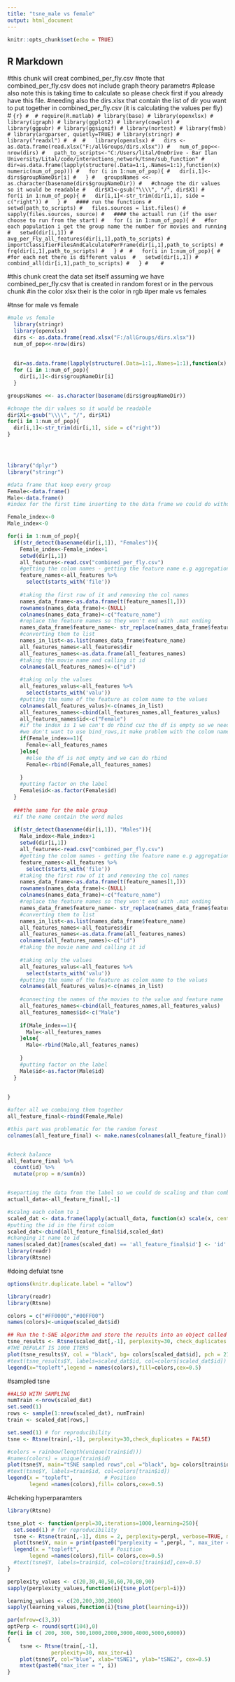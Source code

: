 ```yaml
---
title: "tsne_male vs female"
output: html_document
---
```


```r
knitr::opts_chunk$set(echo = TRUE)
```

## R Markdown

#this chunk will creat combined_per_fly.csv
#note that combined_per_fly.csv does not include graph theory parametrs
#please also note this is taking time to calculate so please check first if you already have this file.
#needing also the dirs.xlsx that contain the list of dir you want to put together in combined_per_fly.csv (it is calculating the values per fly)
# ```{r}
# 
# require(R.matlab)
# library(base)
# library(openxlsx)
# library(igraph)
# library(ggplot2)
# library(cowplot)
# library(ggpubr)
# library(ggsignif)
# library(nortest)
# library(fmsb)
# library(argparser, quietly=TRUE)
# library(stringr)
# library("readxl")
# 
# 
#   library(openxlsx)
#   dirs <- as.data.frame(read.xlsx("F:/allGroups/dirs.xlsx"))
#   num_of_pop<<-nrow(dirs)
#   path_to_scripts<-"C:/Users/lital/OneDrive - Bar Ilan University/Lital/code/interactions_network/tsne/sub_function"
#   dir=as.data.frame(lapply(structure(.Data=1:1,.Names=1:1),function(x) numeric(num_of_pop)))
#   for (i in 1:num_of_pop){
#   dir[i,1]<-dirs$groupNameDir[i]
#   }
#   groupsNames <<- as.character(basename(dirs$groupNameDir))
#   #chnage the dir values so it would be readable
#   dir$X1<-gsub("\\\\", "/", dir$X1)
#   for(i in 1:num_of_pop){
#   dir[i,1]<-str_trim(dir[i,1], side = c("right"))
#   }
#   #### run the functions
#   setwd(path_to_scripts)
#   files.sources = list.files()
#   sapply(files.sources, source)
#   #### the actuall run (if the user choose to run from the start)
#   for (i in 1:num_of_pop){
#   #for each population i get the group name the number for movies and running 
#   setwd(dir[i,1])
#   avg_per_Fly_all_features(dir[i,1],path_to_scripts)
#   importClassifierFilesAndCalculatePerFrame(dir[i,1],path_to_scripts)
#   frq(dir[i,1],path_to_scripts)
#   }
# 
#   for(i in 1:num_of_pop){
#   #for each net there is different valus 
#   setwd(dir[i,1])
#   combind_all(dir[i,1],path_to_scripts)
#   }
#   
# ```


#this chunk creat the data set itself assuming we have combined_per_fly.csv that is created in random forest or in the pervous chunk
#in the color xlsx their is the color in rgb
#per male vs females

#tnse for male vs female
```r
#male vs female
  library(stringr)
  library(openxlsx)
  dirs <- as.data.frame(read.xlsx("F:/allGroups/dirs.xlsx"))
  num_of_pop<<-nrow(dirs)
  
    
  dir=as.data.frame(lapply(structure(.Data=1:1,.Names=1:1),function(x) numeric(num_of_pop)))
  for (i in 1:num_of_pop){
    dir[i,1]<-dirs$groupNameDir[i]
  }

groupsNames <<- as.character(basename(dirs$groupNameDir))

#chnage the dir values so it would be readable
dir$X1<-gsub("\\\\", "/", dir$X1)
for(i in 1:num_of_pop){
  dir[i,1]<-str_trim(dir[i,1], side = c("right"))
}




library("dplyr")
library("stringr")

#data frame that keep every group
Female<-data.frame()
Male<-data.frame()
#index for the first time inserting to the data frame we could do without rbind/bindrows 

Female_index<-0
Male_index<-0

for(i in 1:num_of_pop){
  if(str_detect(basename(dir[i,1]), "Females")){
    Female_index<-Female_index+1
    setwd(dir[i,1])
    all_features<-read.csv("combined_per_fly.csv")
    #getting the colom names - getting the feature name e.g aggregation 
    feature_names<-all_features %>%
      select(starts_with('file'))
    
    #taking the first row of it and removing the col names
    names_data_frame<-as.data.frame(t(feature_names[1,]))
    rownames(names_data_frame)<-(NULL)
    colnames(names_data_frame)<-c("feature_name")
    #replace the feature names so they won't end with .mat ending
    names_data_frame$feature_name<- str_replace(names_data_frame$feature_name ,".mat", "")
    #converting them to list
    names_in_list<-as.list(names_data_frame$feature_name)
    all_features_names<-all_features$dir
    all_features_names<-as.data.frame(all_features_names)
    #taking the movie name and calling it id
    colnames(all_features_names)<-c("id")
    
    #taking only the values
    all_features_valus<-all_features %>%
      select(starts_with('valu'))
    #putting the name of the feature as colom name to the values
    colnames(all_features_valus)<-c(names_in_list)
    all_features_names<-cbind(all_features_names,all_features_valus)
    all_features_names$id<-c("Female")
    #if the index is 1 we can't do rbind cuz the df is empty so we need to insert dirctly
    #we don't want to use bind_rows,it make problem with the colom names
    if(Female_index==1){
      Female<-all_features_names
    }else{
      #else the df is not empty and we can do rbind
      Female<-rbind(Female,all_features_names)
      
    }
    #putting factor on the label
    Female$id<-as.factor(Female$id)
  }
  
  ###the same for the male group
  #if the name contain the word males
  
  if(str_detect(basename(dir[i,1]), "Males")){
    Male_index<-Male_index+1
    setwd(dir[i,1])
    all_features<-read.csv("combined_per_fly.csv")
    #getting the colom names - getting the feature name e.g aggregation 
    feature_names<-all_features %>%
      select(starts_with('file'))
    #taking the first row of it and removing the col names
    names_data_frame<-as.data.frame(t(feature_names[1,]))
    rownames(names_data_frame)<-(NULL)
    colnames(names_data_frame)<-c("feature_name")
    #replace the feature names so they won't end with .mat ending
    names_data_frame$feature_name<- str_replace(names_data_frame$feature_name ,".mat", "")
    #converting them to list
    names_in_list<-as.list(names_data_frame$feature_name)
    all_features_names<-all_features$dir
    all_features_names<-as.data.frame(all_features_names)
    colnames(all_features_names)<-c("id")
    #taking the movie name and calling it id
    
    #taking only the values
    all_features_valus<-all_features %>%
      select(starts_with('valu'))
    #putting the name of the feature as colom name to the values
    colnames(all_features_valus)<-c(names_in_list)
    
    #connecting the names of the movies to the value and feature name
    all_features_names<-cbind(all_features_names,all_features_valus)
    all_features_names$id<-c("Male")
    
    if(Male_index==1){
      Male<-all_features_names
    }else{
      Male<-rbind(Male,all_features_names)
      
    }
    #putting factor on the label
    Male$id<-as.factor(Male$id)
  }
  
  
}

#after all we combainng them together
all_feature_final<-rbind(Female,Male)

#this part was problematic for the random forest
colnames(all_feature_final) <- make.names(colnames(all_feature_final))


#check balance
all_feature_final %>% 
  count(id) %>% 
  mutate(prop = n/sum(n))


#separting the data from the label so we could do scaling and than combein them together
actuall_data<-all_feature_final[,-1]

#scalng each colom to 1
scaled_dat <- data.frame(lapply(actuall_data, function(x) scale(x, center = FALSE, scale = max(x, na.rm = TRUE)/1)))
#putting the id in the first colom
scaled_dat<-cbind(all_feature_final$id,scaled_dat)
#changing it name to id
names(scaled_dat)[names(scaled_dat) == 'all_feature_final$id'] <- 'id'
library(readr)
library(Rtsne)
```


#doing defulat tsne
```r
options(knitr.duplicate.label = "allow")

library(readr)
library(Rtsne)

colors = c("#FF0000","#00FF00")
names(colors)<-unique(scaled_dat$id)

## Run the t-SNE algorithm and store the results into an object called tsne_results
tsne_results <- Rtsne(scaled_dat[,-1], perplexity=30, check_duplicates = FALSE)
#THE DEFULAT IS 1000 ITERS
plot(tsne_results$Y, col = "black", bg= colors[scaled_dat$id], pch = 21, cex = 1.5)
#text(tsne_results$Y, labels=scaled_dat$id, col=colors[scaled_dat$id])
legend(x="topleft",legend = names(colors),fill=colors,cex=0.5)

```

#sampled tsne

```r
##ALSO WITH SAMPLING
numTrain <-nrow(scaled_dat)
set.seed(1)
rows <- sample(1:nrow(scaled_dat), numTrain)
train <- scaled_dat[rows,]

set.seed(1) # for reproducibility
tsne <- Rtsne(train[,-1], perplexity=30,check_duplicates = FALSE)

#colors = rainbow(length(unique(train$id)))
#names(colors) = unique(train$id)
plot(tsne$Y, main="tSNE sampled rows",col ="black", bg= colors[train$id],pch = 21, cex = 1.3)
#text(tsne$Y, labels=train$id, col=colors[train$id])
legend(x = "topleft",          # Position
       legend =names(colors),fill= colors,cex=0.5)
```

#cheking hyperparamters
```r
library(Rtsne)

tsne_plot <- function(perpl=30,iterations=1000,learning=250){
  set.seed(1) # for reproducibility
  tsne <- Rtsne(train[,-1], dims = 2, perplexity=perpl, verbose=TRUE, max_iter=iterations, eta=learning)
  plot(tsne$Y, main = print(paste0("perplexity = ",perpl, ", max_iter = ",iterations, ", learning rate = ",learning)), col ="black", bg= colors[train$id],pch = 21, cex = 1.3 )
  legend(x = "topleft",          # Position
       legend =names(colors),fill= colors,cex=0.5)
  #text(tsne$Y, labels=train$id, col=colors[train$id],cex=0.5)
}

perplexity_values <- c(20,30,40,50,60,70,80,90)
sapply(perplexity_values,function(i){tsne_plot(perpl=i)})

learning_values <- c(20,200,300,2000)
sapply(learning_values,function(i){tsne_plot(learning=i)})

par(mfrow=c(3,3))
optPerp <- round(sqrt(104),0)
for(i in c( 200, 300, 500,1000,2000,3000,4000,5000,6000))
{
	tsne <- Rtsne(train[,-1],
		      perplexity=30, max_iter=i)
	plot(tsne$Y, col="blue", xlab="tSNE1", ylab="tSNE2", cex=0.5)
	mtext(paste0("max_iter = ", i))
}
```


